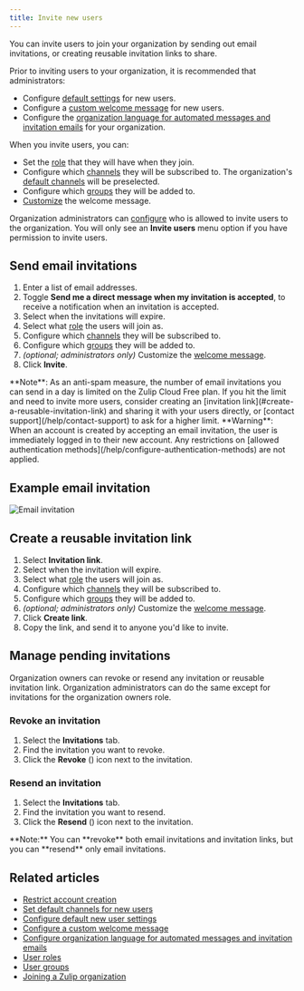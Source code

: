 ```yaml
---
title: Invite new users
---
```





You can invite users to join your organization by sending out email invitations,
or creating reusable invitation links to share.

Prior to inviting users to your organization, it is recommended that administrators:

* Configure [default settings](/help/configure-default-new-user-settings) for
  new users.
* Configure a [custom welcome message](/help/configure-a-custom-welcome-message)
  for new users.
* Configure the [organization language for automated messages and invitation
  emails][org-lang] for your organization.

When you invite users, you can:

* Set the [role](/help/user-roles) that they will have when
  they join.
* Configure which [channels](/help/introduction-to-channels) they will be
  subscribed to. The organization's [default
  channels](/help/set-default-channels-for-new-users) will be preselected.
* Configure which [groups](/help/user-groups) they will be added to.
* [Customize](/help/configure-a-custom-welcome-message#customize-the-welcome-message-when-sending-an-invitation)
  the welcome message.

Organization administrators can
[configure](/help/restrict-account-creation#change-who-can-send-invitations) who
is allowed to invite users to the organization. You will only see an **Invite
users** menu option if you have permission to invite users.

## Send email invitations

<FlattenedSteps>
  <InviteUsers />

  1. Enter a list of email addresses.
  1. Toggle **Send me a direct message when my invitation is accepted**,
     to receive a notification when an invitation is accepted.
  1. Select when the invitations will expire.
  1. Select what [role](/help/user-roles) the users will join as.
  1. Configure which [channels](/help/introduction-to-channels) they will be subscribed
     to.
  1. Configure which [groups](/help/user-groups) they will be added to.
  1. *(optional; administrators only)* Customize the [welcome
     message](/help/configure-a-custom-welcome-message).
  1. Click **Invite**.
</FlattenedSteps>

<ZulipNote>
  **Note**: As an anti-spam measure, the number of email invitations
  you can send in a day is limited on the Zulip Cloud Free plan. If
  you hit the limit and need to invite more users, consider creating an
  [invitation link](#create-a-reusable-invitation-link) and sharing it
  with your users directly, or [contact support](/help/contact-support)
  to ask for a higher limit.
</ZulipNote>

<ZulipNote>
  **Warning**: When an account is created by accepting an email
  invitation, the user is immediately logged in to their new account.
  Any restrictions on [allowed authentication
  methods](/help/configure-authentication-methods) are not applied.
</ZulipNote>

## Example email invitation

![Email invitation](../../images/example-invitation-email.png)

## Create a reusable invitation link

<FlattenedSteps>
  <InviteUsers />

  1. Select **Invitation link**.
  1. Select when the invitation will expire.
  1. Select what [role](/help/user-roles) the users will join as.
  1. Configure which [channels](/help/introduction-to-channels) they will be subscribed
     to.
  1. Configure which [groups](/help/user-groups) they will be added to.
  1. *(optional; administrators only)* Customize the [welcome
     message](/help/configure-a-custom-welcome-message).
  1. Click **Create link**.
  1. Copy the link, and send it to anyone you'd like to invite.
</FlattenedSteps>

## Manage pending invitations

Organization owners can revoke or resend any invitation or reusable
invitation link. Organization administrators can do the same except
for invitations for the organization owners role.

### Revoke an invitation

<FlattenedSteps>
  <NavigationSteps target="settings/invitations" />

  1. Select the **Invitations** tab.
  1. Find the invitation you want to revoke.
  1. Click the **Revoke** (<TrashIcon />) icon next to the invitation.
</FlattenedSteps>

### Resend an invitation

<FlattenedSteps>
  <NavigationSteps target="settings/invitations" />

  1. Select the **Invitations** tab.
  1. Find the invitation you want to resend.
  1. Click the **Resend** (<SendDmIcon />) icon next to the invitation.
</FlattenedSteps>

<ZulipNote>
  **Note:** You can **revoke** both email invitations and invitation links,
  but you can **resend** only email invitations.
</ZulipNote>

## Related articles

* [Restrict account creation](/help/restrict-account-creation)
* [Set default channels for new users](/help/set-default-channels-for-new-users)
* [Configure default new user settings](/help/configure-default-new-user-settings)
* [Configure a custom welcome message](/help/configure-a-custom-welcome-message)
* [Configure organization language for automated messages and invitation emails][org-lang]
* [User roles](/help/user-roles)
* [User groups](/help/user-groups)
* [Joining a Zulip organization](/help/join-a-zulip-organization)

[org-lang]: /help/configure-organization-language
